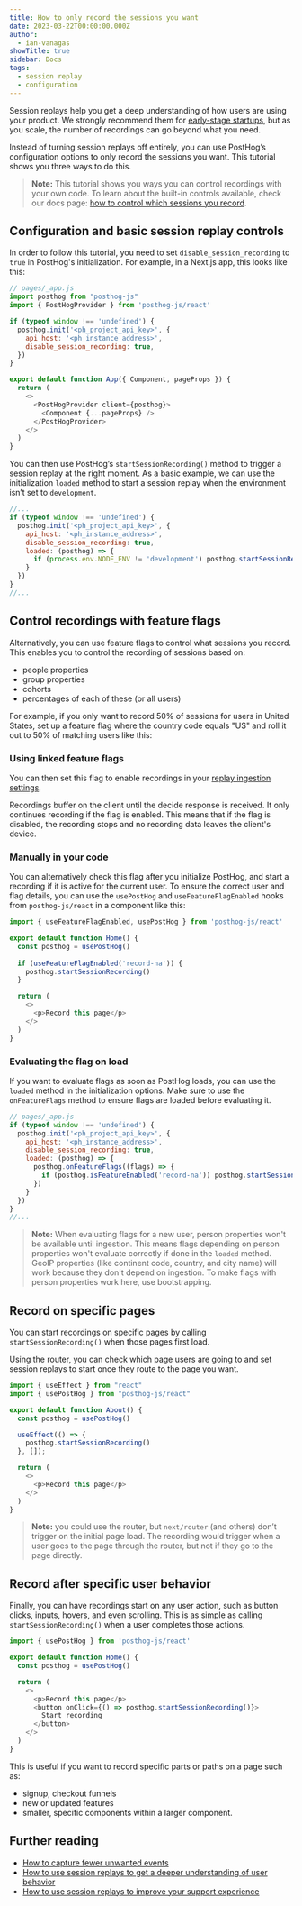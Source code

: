 ```yaml
---
title: How to only record the sessions you want
date: 2023-03-22T00:00:00.000Z
author:
  - ian-vanagas
showTitle: true
sidebar: Docs
tags:
  - session replay
  - configuration
---
```



Session replays help you get a deep understanding of how users are using your product. We strongly recommend them for [early-stage startups](/blog/early-stage-analytics), but as you scale, the number of recordings can go beyond what you need.

Instead of turning session replays off entirely, you can use PostHog’s configuration options to only record the sessions you want. This tutorial shows you three ways to do this.

> **Note:** This tutorial shows you ways you can control recordings with your own code. To learn about the built-in controls available, check our docs page: [how to control which sessions you record](/docs/session-replay/how-to-control-which-sessions-you-record).

## Configuration and basic session replay controls

In order to follow this tutorial, you need to set `disable_session_recording` to `true` in PostHog's initialization. For example, in a Next.js app, this looks like this:

```js
// pages/_app.js
import posthog from "posthog-js"
import { PostHogProvider } from 'posthog-js/react'

if (typeof window !== 'undefined') {
  posthog.init('<ph_project_api_key>', {
    api_host: '<ph_instance_address>',
    disable_session_recording: true,
  })
}

export default function App({ Component, pageProps }) {
  return (
    <>
      <PostHogProvider client={posthog}>
        <Component {...pageProps} />
      </PostHogProvider>
    </>
  )
}
```

You can then use PostHog’s `startSessionRecording()` method to trigger a session replay at the right moment. As a basic example, we can use the initialization `loaded` method to start a session replay when the environment isn’t set to `development`.

```js
//...
if (typeof window !== 'undefined') {
  posthog.init('<ph_project_api_key>', {
    api_host: '<ph_instance_address>',
    disable_session_recording: true,
    loaded: (posthog) => {
      if (process.env.NODE_ENV != 'development') posthog.startSessionRecording()
    }
  })
}
//...
```

## Control recordings with feature flags

Alternatively, you can use feature flags to control what sessions you record. This enables you to control the recording of sessions based on: 

- people properties
- group properties
- cohorts
- percentages of each of these (or all users)

For example, if you only want to record 50% of sessions for users in United States, set up a feature flag where the country code equals "US" and roll it out to 50% of matching users like this:

<ProductScreenshot
    imageLight={flagLight} 
    imageDark={flagDark}
    alt="Feature flag to control session recordings" 
    classes="rounded"
/>

### Using linked feature flags

You can then set this flag to enable recordings in your [replay ingestion settings](https://us.posthog.com/settings/project-replay#replay-ingestion).

<ProductScreenshot
    imageLight={selectReplayControlLight} 
    imageDark={selectReplayControlDark}
    alt="Choosing a flag to enable recordings" 
    classes="rounded"
/>

Recordings buffer on the client until the decide response is received. It only continues recording if the flag is enabled. This means that if the flag is disabled, the recording stops and no recording data leaves the client's device.

### Manually in your code

You can alternatively check this flag after you initialize PostHog, and start a recording if it is active for the current user. To ensure the correct user and flag details, you can use the `usePostHog` and `useFeatureFlagEnabled` hooks from `posthog-js/react` in a component like this:

```js
import { useFeatureFlagEnabled, usePostHog } from 'posthog-js/react'

export default function Home() {
  const posthog = usePostHog()
  
  if (useFeatureFlagEnabled('record-na')) {
    posthog.startSessionRecording()
  }

  return (
    <>
      <p>Record this page</p>
    </>
  )
}
```

### Evaluating the flag on load

If you want to evaluate flags as soon as PostHog loads, you can use the `loaded` method in the initialization options. Make sure to use the `onFeatureFlags` method to ensure flags are loaded before evaluating it.

```js
// pages/_app.js
if (typeof window !== 'undefined') {
  posthog.init('<ph_project_api_key>', {
    api_host: '<ph_instance_address>',
    disable_session_recording: true,
    loaded: (posthog) => {
      posthog.onFeatureFlags((flags) => {
        if (posthog.isFeatureEnabled('record-na')) posthog.startSessionRecording()
      })
    }
  })
}
//...
```

> **Note:** When evaluating flags for a new user, person properties won't be available until ingestion. This means flags depending on person properties won't evaluate correctly if done in the `loaded` method. GeoIP properties (like continent code, country, and city name) will work because they don't depend on ingestion. To make flags with person properties work here, use bootstrapping.

## Record on specific pages

You can start recordings on specific pages by calling `startSessionRecording()` when those pages first load.

Using the router, you can check which page users are going to and set session replays to start once they route to the page you want.

```js
import { useEffect } from "react"
import { usePostHog } from "posthog-js/react"

export default function About() {
  const posthog = usePostHog()

  useEffect(() => {
    posthog.startSessionRecording()
  }, []);

  return (
    <>
      <p>Record this page</p>
    </>
  )
}
```

> **Note:** you could use the router, but `next/router` (and others) don’t trigger on the initial page load. The recording would trigger when a user goes to the page through the router, but not if they go to the page directly.

## Record after specific user behavior

Finally, you can have recordings start on any user action, such as button clicks, inputs, hovers, and even scrolling. This is as simple as calling `startSessionRecording()` when a user completes those actions.

```js
import { usePostHog } from 'posthog-js/react'

export default function Home() {
  const posthog = usePostHog()

  return (
    <>
      <p>Record this page</p>
      <button onClick={() => posthog.startSessionRecording()}>
        Start recording
      </button>
    </>
  )
}
```

This is useful if you want to record specific parts or paths on a page such as:

- signup, checkout funnels
- new or updated features
- smaller, specific components within a larger component.

## Further reading

- [How to capture fewer unwanted events](/tutorials/fewer-unwanted-events)
- [How to use session replays to get a deeper understanding of user behavior](/tutorials/explore-insights-session-recordings)
- [How to use session replays to improve your support experience](/tutorials/session-recordings-for-support)
